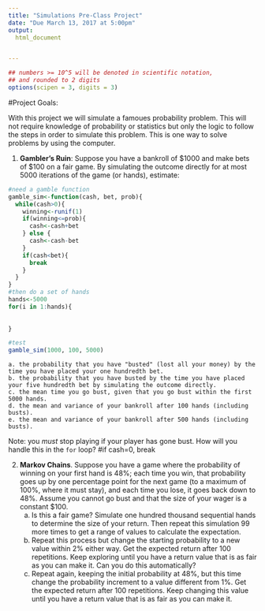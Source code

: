```yaml
---
title: "Simulations Pre-Class Project"
date: "Due March 13, 2017 at 5:00pm"
output:
  html_document


---
```


<style type="text/css">
.table {

    width: 80%;
    margin-left:10%; 
    margin-right:10%;
}
</style>
```r
## numbers >= 10^5 will be denoted in scientific notation,
## and rounded to 2 digits
options(scipen = 3, digits = 3)
```




#Project Goals:


With this project we will simulate a famoues probability problem. This will not require knowledge of probability or statistics but only the logic to follow the steps in order to simulate this problem. This is one way to solve problems by using the computer. 

 1. **Gambler's Ruin**: Suppose you have a bankroll of $1000 and make bets of $100 on a fair game. By simulating the outcome directly for at most 5000 iterations of the game (or hands), estimate:
 

```r
#need a gamble function
gamble_sim<-function(cash, bet, prob){
  while(cash>0){
    winning<-runif(1)
    if(winning<=prob){
      cash<-cash+bet
    } else {
      cash<-cash-bet
    }
    if(cash<bet){
      break
    }
  }
}
#then do a set of hands    
hands<-5000
for(i in 1:hands){
  
  
}

#test
gamble_sim(1000, 100, 5000)
```
 
    a. the probability that you have "busted" (lost all your money) by the time you have placed your one hundredth bet. 
    b. the probability that you have busted by the time you have placed your five hundredth bet by simulating the outcome directly. 
    c. the mean time you go bust, given that you go bust within the first 5000 hands.
    d. the mean and variance of your bankroll after 100 hands (including busts).
    e. the mean and variance of your bankroll after 500 hands (including busts).
 
Note: you *must* stop playing if your player has gone bust. How will you handle this in the `for` loop?
#if cash=0, break

2. **Markov Chains**. Suppose you have a game where the probability of winning on your first hand is 48%; each time you win, that probability goes up by one percentage point for the next game (to a maximum of 100%, where it must stay), and each time you lose, it goes back down to 48%. Assume you cannot go bust and that the size of your wager is a constant $100.
    a. Is this a fair game? Simulate one hundred thousand sequential hands to determine the size of your return. Then repeat this simulation 99 more times to get a range of values to calculate the expectation.
    b. Repeat this process but change the starting probability to a new value within 2% either way. Get the expected return after 100 repetitions. Keep exploring until you have a return value that is as fair as you can make it. Can you do this automatically?
    c. Repeat again, keeping the initial probability at 48%, but this time change the probability increment to a value different from 1%. Get the expected return after 100 repetitions. Keep changing this value until you have a return value that is as fair as you can make it. 
